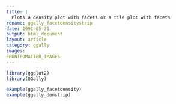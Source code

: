 ```yaml
---
title: |
  Plots a density plot with facets or a tile plot with facets
rdname: ggally_facetdensitystrip
date: 1991-05-31
output: html_document
layout: article
category: ggally
images:
FRONTFOMATTER_IMAGES
---
```


```r
library(ggplot2)
library(GGally)
```

```r

example(ggally_facetdensity)
example(ggally_denstrip)



```